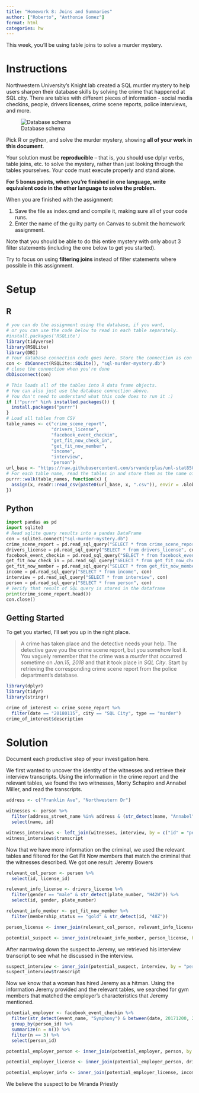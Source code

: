 ```yaml
---
title: "Homework 8: Joins and Summaries"
author: ["Roberto", "Anthonie Gomez"]
format: html
categories: hw
---
```


This week, you'll be using table joins to solve a murder mystery.

# Instructions
Northwestern University's Knight lab created a SQL murder mystery to help users sharpen their database skills by solving the crime that happened at SQL city. There are tables with different pieces of information - social media checkins, people, drivers licenses, crime scene reports, police interviews, and more. 

![Database schema](https://mystery.knightlab.com/schema.png)

Pick R or python, and solve the murder mystery, showing **all of your work in this document**. 

Your solution must be **reproducible** -- that is, you should use dplyr verbs, table joins, etc. to solve the mystery, rather than just looking through the tables yourselves. Your code must execute properly and stand alone.

**For 5 bonus points, when you're finished in one language, write equivalent code in the other language to solve the problem.**

When you are finished with the assignment: 

1. Save the file as index.qmd and compile it, making sure all of your code runs.
2. Enter the name of the guilty party on Canvas to submit the homework assignment.

Note that you should be able to do this entire mystery with only about 3 filter statements (including the one below to get you started). 

Try to focus on using **filtering joins** instead of filter statements where possible in this assignment.

# Setup

## R

```r
# you can do the assignment using the database, if you want, 
# or you can use the code below to read in each table separately.
#install.packages('RSQLite')
library(tidyverse)
library(RSQLite)
library(DBI)
# Your database connection code goes here. Store the connection as con 
con <- dbConnect(RSQLite::SQLite(), "sql-murder-mystery.db")
# close the connection when you're done
dbDisconnect(con)
```

```r
# This loads all of the tables into R data frame objects. 
# You can also just use the database connection above.
# You don't need to understand what this code does to run it :)
if (!"purrr" %in% installed.packages()) {
  install.packages("purrr")
}
# Load all tables from CSV
table_names <- c("crime_scene_report", 
                 "drivers_license", 
                 "facebook_event_checkin",
                 "get_fit_now_check_in", 
                 "get_fit_now_member", 
                 "income", 
                 "interview",
                 "person")
url_base <- "https://raw.githubusercontent.com/srvanderplas/unl-stat850/main/data/sql-murder/"
# For each table name, read the tables in and store them as the name of the table
purrr::walk(table_names, function(x) {
  assign(x, readr::read_csv(paste0(url_base, x, ".csv")), envir = .GlobalEnv)
})
```



## Python

```python
import pandas as pd
import sqlite3
# Read sqlite query results into a pandas DataFrame
con = sqlite3.connect("sql-murder-mystery.db")
crime_scene_report = pd.read_sql_query("SELECT * from crime_scene_report", con)
drivers_license = pd.read_sql_query("SELECT * from drivers_license", con)
facebook_event_checkin = pd.read_sql_query("SELECT * from facebook_event_checkin", con)
get_fit_now_check_in = pd.read_sql_query("SELECT * from get_fit_now_check_in", con)
get_fit_now_member = pd.read_sql_query("SELECT * from get_fit_now_member", con)
income = pd.read_sql_query("SELECT * from income", con)
interview = pd.read_sql_query("SELECT * from interview", con)
person = pd.read_sql_query("SELECT * from person", con)
# Verify that result of SQL query is stored in the dataframe
print(crime_scene_report.head())
con.close()
```


## Getting Started 

To get you started, I'll set you up in the right place. 


> A crime has taken place and the detective needs your help. The detective gave you the crime scene report, but you somehow lost it. You vaguely remember that the crime was a *murder* that occurred sometime on *Jan.15, 2018* and that it took place in *SQL City*. Start by retrieving the corresponding crime scene report from the police department’s database.

```r
library(dplyr)
library(tidyr)
library(stringr)

crime_of_interest <- crime_scene_report %>%
  filter(date == "20180115", city == "SQL City", type == "murder")
crime_of_interest$description
```

# Solution

Document each productive step of your investigation here.

We first wanted to uncover the identity of the witnesses and retrieve their interview transcripts. Using the information in the crime report and the relevant tables, we found the two witnesses, Morty Schapiro and Annabel Miller, and read the transcripts.

```r
address <- c("Franklin Ave", "Northwestern Dr")

witnesses <- person %>%
  filter(address_street_name %in% address & (str_detect(name, "Annabel") | address_number == max(address_number))) %>%
  select(name, id)

witness_interviews <- left_join(witnesses, interview, by = c("id" = "person_id"))
witness_interviews$transcript
```
Now that we have more information on the criminal, we used the relevant tables and filtered for the  Get Fit Now members that match the criminal that the witnesses described. We got one result: Jeremy Bowers

```r
relevant_col_person <- person %>%
  select(id, license_id)

relevant_info_license <- drivers_license %>%
  filter(gender == "male" & str_detect(plate_number, "H42W")) %>%
  select(id, gender, plate_number)

relevant_info_member <- get_fit_now_member %>%
  filter(membership_status == "gold" & str_detect(id, "48Z")) 

person_license <- inner_join(relevant_col_person, relevant_info_license, by = c("license_id" = "id"))

potential_suspect <- inner_join(relevant_info_member, person_license, by = c("person_id" = "id"))
```

After narrowing down the suspect to Jeremy, we retrieved his interview transcript to see what he discussed in the interview.

```r
suspect_interview <- inner_join(potential_suspect, interview, by = "person_id") 
suspect_interview$transcript
```

Now we know that a woman has hired Jeremy as a hitman. Using the information Jeremy provided and the relevant tables, we searched for gym members that matched the employer's characteristics that Jeremy mentioned.

```r
potential_employer <- facebook_event_checkin %>%
  filter(str_detect(event_name, "Symphony") & between(date, 20171200, 20180000)) %>%
  group_by(person_id) %>%
  summarize(n = n()) %>%
  filter(n == 3) %>%
  select(person_id)

potential_employer_person <- inner_join(potential_employer, person, by = c("person_id" = "id"))

potential_employer_license <- inner_join(potential_employer_person, drivers_license, by = c("license_id" = "id"))

potential_employer_info <- inner_join(potential_employer_license, income, by = "ssn")
```

We believe the suspect to be Miranda Priestly
